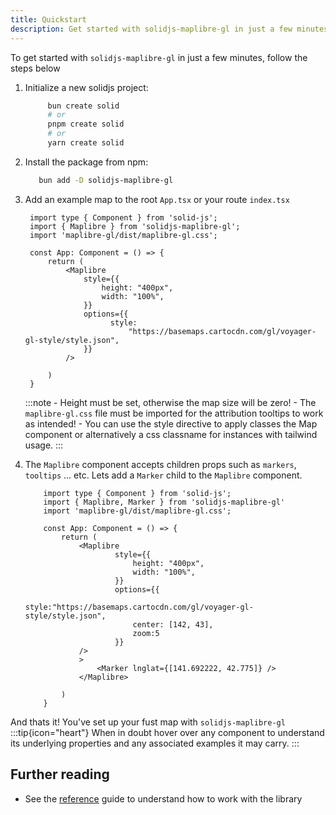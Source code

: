 ```yaml
---
title: Quickstart   
description: Get started with solidjs-maplibre-gl in just a few minutes.
---
```


To get started with `solidjs-maplibre-gl` in just a few minutes, follow the steps below


<Steps>

1. Initialize a new solidjs project:

   ```bash
        bun create solid
        # or
        pnpm create solid
        # or
        yarn create solid
    ```

2. Install the package from npm:
   ```bash
      bun add -D solidjs-maplibre-gl
   ```

3. Add an example map to the root `App.tsx` or your route `index.tsx`
   ```tsx title="App.tsx"
    import type { Component } from 'solid-js';
    import { Maplibre } from 'solidjs-maplibre-gl';
    import 'maplibre-gl/dist/maplibre-gl.css';

    const App: Component = () => {
        return (
            <Maplibre
                style={{
                    height: "400px",
                    width: "100%",
                }}
                options={{
                      style:
                          "https://basemaps.cartocdn.com/gl/voyager-gl-style/style.json",
                }}
            />

        )
    }
    ```

    <div class="not-content" tabindex="-1">
        <SimpleMap client:visible/>
    </div>

    :::note
        - Height must be set, otherwise the map size will be zero!
        - The `maplibre-gl.css` file must be imported for the attribution tooltips to work as intended!
        - You can use the style directive to apply classes the Map component or alternatively a css classname for instances with tailwind usage.
    :::
4. The `Maplibre` component accepts children props such as `markers`, `tooltips` ... etc. Lets add a `Marker` child to the `Maplibre` component.
    ```tsx title="App.tsx" del={17} ins={18, 19, 20}
        import type { Component } from 'solid-js';
        import { Maplibre, Marker } from 'solidjs-maplibre-gl'
        import 'maplibre-gl/dist/maplibre-gl.css';

        const App: Component = () => {
            return (
                <Maplibre
                        style={{
                            height: "400px",
                            width: "100%",
                        }}
                        options={{
                            style:"https://basemaps.cartocdn.com/gl/voyager-gl-style/style.json",
                            center: [142, 43],
                            zoom:5
                        }}
                />
                >
                    <Marker lnglat={[141.692222, 42.775]} />
                </Maplibre>

            )
        }
    ```
    <div class="not-content" tabindex="-1">
        <SimpleMarker client:visible/>
    </div>
</Steps>

And thats it! You've set up your fust map with `solidjs-maplibre-gl`
:::tip{icon="heart"}
When in doubt hover over any component to understand its underlying properties and any associated examples it may carry.
:::


## Further reading

- See the [reference](/reference) guide to understand how to work with the library

